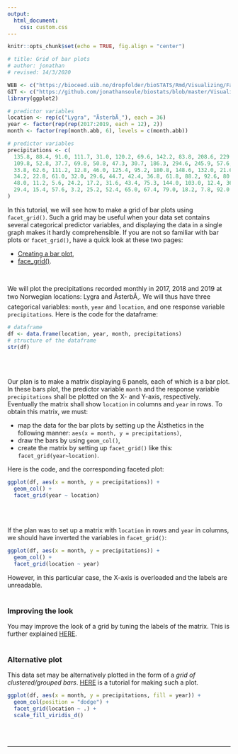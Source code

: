 ```yaml
---
output:
  html_document:
    css: custom.css
--- 
```


```r
knitr::opts_chunk$set(echo = TRUE, fig.align = "center")

# title: Grid of bar plots
# author: jonathan
# revised: 14/3/2020

WEB <- c("https://bioceed.uib.no/dropfolder/bioSTATS/Rmd/Visualizing/Faceted/grid-bar.html")
GIT <- c("https://github.com/jonathansoule/biostats/blob/master/Visualizing/Faceted/grid-bar.Rmd")
library(ggplot2)

# predictor variables
location <- rep(c("Lygra", "ÃsterbÃ¸"), each = 36)
year <- factor(rep(rep(2017:2019, each = 12), 2))
month <- factor(rep(month.abb, 6), levels = c(month.abb))

# predictor variables
precipitations <- c(
  135.8, 88.4, 91.0, 111.7, 31.0, 120.2, 69.6, 142.2, 83.8, 208.6, 229.4, 141.4,
  109.8, 52.8, 37.7, 69.8, 50.8, 47.3, 30.7, 186.3, 294.6, 245.9, 57.6, 46.4,
  33.8, 62.6, 111.2, 12.8, 46.0, 125.4, 95.2, 180.8, 148.6, 132.0, 21.6, 224.4,
  34.2, 22.8, 61.0, 32.0, 29.6, 44.7, 42.4, 36.8, 61.8, 88.2, 92.6, 80.2,
  48.0, 11.2, 5.6, 24.2, 17.2, 31.6, 43.4, 75.3, 144.0, 103.0, 12.4, 36.6,
  29.4, 15.4, 57.6, 3.2, 25.2, 52.4, 65.0, 67.4, 79.0, 18.2, 7.8, 92.0
)
```

In this tutorial, we will see how to make a grid of bar plots using `facet_grid()`. Such a grid may be useful when your data set contains several categorical predictor variables, and displaying the data in a single graph makes it hardly comprehensible. If you are not so familiar with bar plots or `facet_grid()`, have a quick look at these two pages:

+ [Creating a bar plot](https://biostats.w.uib.no/creating-a-bar-plot/){target="_blank"},
+ [face_grid()](https://biostats.w.uib.no/facet_grid/){target="_blank"}.

<br/>

We will plot the precipitations recorded monthly in 2017, 2018 and 2019 at two Norwegian locations: Lygra and ÃsterbÃ¸. We will thus have three categorical variables: `month`, `year` and `location`, and one response variable `precipitations`. Here is the code for the dataframe:

```r
# dataframe
df <- data.frame(location, year, month, precipitations)
# structure of the dataframe
str(df)
```
<br/><br/>

Our plan is to make a matrix displaying 6 panels, each of which is a bar plot. In these bars plot, the predictor variable `month` and the response variable `precipitations` shall be plotted on the X- and Y-axis, respectively. Eventually the matrix shall show `location` in columns and `year` in rows. To obtain this matrix, we must:

+ map the data for the bar plots by setting up the Ã¦sthetics in the following manner: `aes(x = month, y = precipitations)`,
+ draw the bars by using `geom_col()`,
+ create the matrix by setting up `facet_grid()` like this: `facet_grid(year~location)`.

Here is the code, and the corresponding faceted plot:

```r
ggplot(df, aes(x = month, y = precipitations)) +
  geom_col() +
  facet_grid(year ~ location)
```
<br/><br/>

If the plan was to set up a matrix with `location` in rows and `year` in columns, we should have inverted the variables in `facet_grid()`:
```r
ggplot(df, aes(x = month, y = precipitations)) +
  geom_col() +
  facet_grid(location ~ year)
```
However, in this particular case, the X-axis is overloaded and the labels are unreadable. 
<br/><br/>

### Improving the look

You may improve the look of a grid by tuning the labels of the matrix. This is further explained [HERE](https://biostats.w.uib.no/modifying-labels-in-faceted-plots/){target="_blank"}.
<br/><br/>

### Alternative plot

This data set may be alternatively plotted in the form of a *grid of clustered/grouped bars*. [HERE](https://biostats.w.uib.no/grid-clustered-barplots/){target="_blank"} is a tutorial for making such a plot.
```r
ggplot(df, aes(x = month, y = precipitations, fill = year)) +
  geom_col(position = "dodge") +
  facet_grid(location ~ .) +
  scale_fill_viridis_d()
```




<br/><br/>


***
<!-- UNCOMMENT TO ACTIVATE
Get the Rmarkdown file corresponding to this page on [GitHub](`r GIT`){target="_blank"}.
-->
